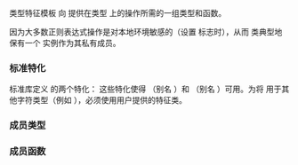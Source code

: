 {{cpp/title|regex_traits}}
{{cpp/regex/regex_traits/navbar}}
{{ddcl|header=regex|since=c++11|1=
template&lt; class CharT &gt;
class regex_traits;
}}

类型特征模板 {{tt|regex_traits}} 向 {{lc|std::basic_regex}} 提供在类型 {{tt|CharT}} 上的操作所需的一组类型和函数。

因为大多数正则表达式操作是对本地环境敏感的（设置 {{lc|std::regex_constants::collate}} 标志时），从而 {{tt|regex_traits}} 类典型地保有一个 {{lc|std::locale}} 实例作为其私有成员。

===标准特化===
标准库定义 {{tt|std::regex_traits}} 的两个特化：
{{dsc begin}}
{{dsc|{{tt|std::regex_traits&lt;char&gt;}}}}
{{dsc|{{tt|std::regex_traits&lt;wchar_t&gt;}}}}
{{dsc end}}
这些特化使得 {{c|std::basic_regex&lt;char&gt;}}（别名 {{lc|std::regex}}）和 {{c|std::basic_regex&lt;wchar_t&gt;}}（别名 {{lc|std::wregex}}）可用。为将 {{lc|std::basic_regex}} 用于其他字符类型（例如 {{c|char32_t}}），必须使用用户提供的特征类。

===成员类型===
{{dsc begin}}
{{dsc hitem|类型|定义}}
{{dsc|{{tt|char_type}}|{{tt|CharT}}}}
{{dsc|{{tt|string_type}}|{{c|std::basic_string&lt;CharT&gt;}}}}
{{dsc|{{tt|locale_type}}|用于正则表达式中本地化行为的本地环境。必须为{{named req|CopyConstructible|可复制构造}}}}
{{dsc|{{tt|char_class_type}}|表示字符分类，并足以保有 {{tt|lookup_classname}} 所返回的实现指定集合。必须是{{named req|BitmaskType|位掩码类型}}。}}
{{dsc end}}

===成员函数===
{{dsc begin}}
{{dsc inc|cpp/regex/regex_traits/dsc constructor}}
{{dsc inc|cpp/regex/regex_traits/dsc length}}
{{dsc inc|cpp/regex/regex_traits/dsc translate}}
{{dsc inc|cpp/regex/regex_traits/dsc translate_nocase}}
{{dsc inc|cpp/regex/regex_traits/dsc transform}}
{{dsc inc|cpp/regex/regex_traits/dsc transform_primary}}
{{dsc inc|cpp/regex/regex_traits/dsc lookup_collatename}}
{{dsc inc|cpp/regex/regex_traits/dsc lookup_classname}}
{{dsc inc|cpp/regex/regex_traits/dsc isctype}}
{{dsc inc|cpp/regex/regex_traits/dsc value}}
{{dsc inc|cpp/regex/regex_traits/dsc imbue}}
{{dsc inc|cpp/regex/regex_traits/dsc getloc}}
{{dsc end}}

{{langlinks|ar|de|en|es|fr|it|ja|ko|pt|ru}}
